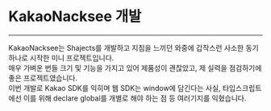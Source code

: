 # KakaoNacksee 개발

---

KakaoNacksee는 Shajects를 개발하고 지침을 느끼던 와중에 갑작스런 사소한 동기 하나로 시작한 미니 프로젝트입니다.  
매우 가벼운 번들 크기 및 기능을 가지고 있어 제품성이 괜찮았고, 제 실력을 점검하기에 좋은 프로젝트였습니다.  
이번 개발로 Kakao SDK를 익히며 웹 SDK는 window에 담긴다는 사실, 타입스크립트에선 이를 위해 declare global를 개별로 해야 하는 점 등 여러기지를 익혔습니다.

<RepoCard repository="KakaoNacksee" />
